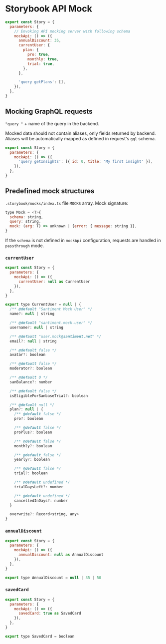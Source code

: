 # Storybook API Mock

```js
export const Story = {
  parameters: {
    // Envoking API mocking server with following schema
    mockApi: () => ({
      annualDiscount: 35,
      currentUser: {
        plan: {
          pro: true,
          monthly: true,
          trial: true,
        },
      },

      'query getPlans': [],
    }),
  },
}
```

## Mocking GraphQL requests

`"query "` + name of the query in the backend.

Mocked data should not contain aliases, only fields returned by backend. Aliases will be automatically mapped as defined in request's `gql` schema.

```js
export const Story = {
  parameters: {
    mockApi: () => ({
      'query getInsights': [{ id: 0, title: 'My first insight' }],
    }),
  },
}
```

## Predefined mock structures

`.storybook/mocks/index.ts` file `MOCKS` array. Mock signature:

```js
type Mock = <T>{
  schema: string,
  query: string,
  mock: (arg: T) => unknown | {error: { message: string }},
}
```

If the `schema` is not defined in `mockApi` configuration, requests are handled in `passthrough` mode.

### `currentUser`

```js
export const Story = {
  parameters: {
    mockApi: () => ({
      currentUser: null as CurrentUser
    }),
  },
}
```

```js
export type CurrentUser = null | {
  /** @default "Santiment Mock User" */
  name?: null | string

  /** @default "santiment.mock.user" */
  username?: null | string

  /** @default "user.mock@santiment.net" */
  email?: null | string

  /** @default false */
  avatar?: boolean

  /** @default false */
  moderator?: boolean

  /** @default 0 */
  sanBalance?: number

  /** @default false */
  isEligibleForSanbaseTrial?: boolean

  /** @default null */
  plan?: null | {
    /** @default false */
    pro?: boolean

    /** @default false */
    proPlus?: boolean

    /** @default false */
    monthly?: boolean

    /** @default false */
    yearly?: boolean

    /** @default false */
    trial?: boolean

    /** @default undefined */
    trialDaysLeft?: number

    /** @default undefined */
    cancelledInDays?: number
  }

  overwrite?: Record<string, any>
}
```

### `annualDiscount`

```js
export const Story = {
  parameters: {
    mockApi: () => ({
      annualDiscount: null as AnnualDiscount
    }),
  },
}
```

```js
export type AnnualDiscount = null | 35 | 50
```

### `savedCard`

```js
export const Story = {
  parameters: {
    mockApi: () => ({
      savedCard: true as SavedCard
    }),
  },
}
```

```js
export type SavedCard = boolean
```
